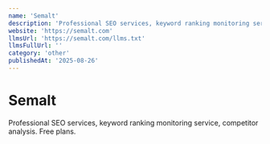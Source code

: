 ```yaml
---
name: 'Semalt'
description: 'Professional SEO services, keyword ranking monitoring service, competitor analysis. Free plans.'
website: 'https://semalt.com'
llmsUrl: 'https://semalt.com/llms.txt'
llmsFullUrl: ''
category: 'other'
publishedAt: '2025-08-26'
---
```


# Semalt

Professional SEO services, keyword ranking monitoring service, competitor analysis. Free plans.
